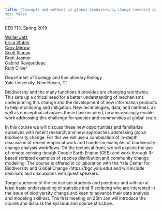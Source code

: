 ```yaml
---
title: "Concepts and methods in global biodiversity change research in the age of big data"
toc: false
---
```


EEB 713, Spring 2019

<a href="https://jetzlab.yale.edu/people/walter-jetz"> Walter Jetz</a><br>
<a href="https://efstuber.wixsite.com/xscaleeco"> Erica Stuber </a><br>
<a href="https://cmerow.github.io"> Cory Merow</a><br>
<a href="https://scottrinnan.wordpress.com"> Scott Rinnan</a><br>
<a > Brett Jesmer</a><br>
<a > Gabriel Reygondeau</a><br>
<a > Ruth Oliver</a><br>

Department of Ecology and Evolutionary Biology <br> 
Yale University, New Haven, CT

<!-- **A workshop series for Yale's Center for Biodiversity and Global Change ** -->

Biodiversity and the many functions it provides are changing worldwide. This sets up a critical need for a better understanding of mechanisms underpinning this change and the development of new information products to help monitoring and mitigation. New technologies, data, and methods, as well as conceptual advances these have inspired, now increasingly enable work addressing this challenge for species and communities at global scale.

In this course we will discuss these new opportunities and familiarize ourselves with recent research and new approaches addressing global biodiversity change. For this we will use a combination of in-depth discussion of recent empirical work and hands-on examples of biodiversity change analysis workflows. On the technical front, we will explore the use of remote sensing though Google Earth Engine (GEE) and work through R-based scripted examples of species distribution and community change modelling. The course is offered in collaboration with the Yale Center for Biodiversity and Global Change (https://bgc.yale.edu) and will include seminars and discussions with guest speakers.

Target audience of the course are students and postdocs and with an at least basic understanding of statistics and R scripting who are interested in the issue of biodiversity change and keen to advance their data analysis and modeling skill-set.  The first meeting on 25th Jan will introduce the course and discuss the syllabus and course structure.
